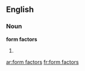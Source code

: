 ==English==

===Noun===
'''form factors'''

# {{plural of|form factor}}

[[ar:form factors]]
[[fr:form factors]]